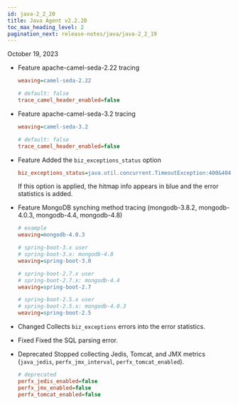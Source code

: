 ```yaml
---
id: java-2_2_20
title: Java Agent v2.2.20
toc_max_heading_level: 2
pagination_next: release-notes/java/java-2_2_19
---
```


October 19, 2023

- <Status>Feature</Status> apache-camel-seda-2.22 tracing

  ```ini title='whatap.conf'
  weaving=camel-seda-2.22

  # default: false
  trace_camel_header_enabled=false
  ```

- <Status>Feature</Status> apache-camel-seda-3.2 tracing

  ```ini title='whatap.conf'
  weaving=camel-seda-3.2

  # default: false
  trace_camel_header_enabled=false
  ```

- <Status>Feature</Status> Added the `biz_exceptions_status` option

  ```ini title='whatap.conf'
  biz_exceptions_status=java.util.concurrent.TimeoutException:400&404&408,java.lang.Exception:200
  ```

  If this option is applied, the hitmap info appears in blue and the error statistics is added.

- <Status>Feature</Status> MongoDB synching method tracing (mongodb-3.8.2, mongodb-4.0.3, mongodb-4.4, mongodb-4.8)

  ```ini title='whatap.conf'
  # example
  weaving=mongodb-4.0.3

  # spring-boot-3.x user
  # spring-boot-3.x: mongodb-4.8
  weaving=spring-boot-3.0

  # spring-boot-2.7.x user
  # spring-boot-2.7.x: mongodb-4.4
  weaving=spring-boot-2.7

  # spring-boot-2.5.x user
  # spring-boot-2.5.x: mongodb-4.0.3
  weaving=spring-boot-2.5
  ```

- <Status>Changed</Status> Collects <code>biz_exceptions</code> errors into the error statistics.

- <Status>Fixed</Status> Fixed the SQL parsing error.

- <Status>Deprecated</Status> Stopped collecting Jedis, Tomcat, and JMX metrics (<code>java_jedis</code>, <code>perfx_jmx_interval</code>, <code>perfx_tomcat_enabled</code>).

  ```ini title='whatap.conf'
  # deprecated
  perfx_jedis_enabled=false
  perfx_jmx_enabled=false
  perfx_tomcat_enabled=false
  ```
